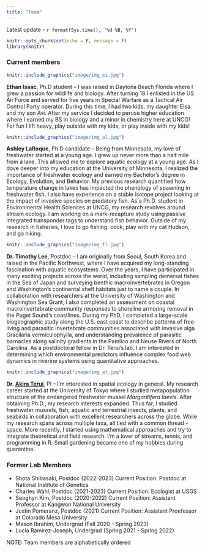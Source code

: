 ```yaml
---
title: "Team"
---
```


Latest update - `r format(Sys.time(), '%d %B, %Y')`

```r
knitr::opts_chunk$set(echo = F, message = F)
library(knitr)
```

### Current members

::: float-image
```r
knitr::include_graphics("image/img_ei.jpg")
```

**Ethan Isaac**, Ph.D student -- I was raised in Daytona Beach Florida where I grew a passion for wildlife and biology. After turning 18 I enlisted in the US Air Force and served for five years in Special Warfare as a Tactical Air Control Party operator. During this time, I had two kids, my daughter Elsa and my son Avi. After my service I decided to peruse higher education where I earned my BS in biology and a minor in chemistry here at UNCG! For fun I lift heavy, play outside with my kids, or play inside with my kids!
:::

::: float-image
```r
knitr::include_graphics("image/img_al.jpg")
```

**Ashley LaRoque**, Ph.D candidate -- Being from Minnesota, my love of freshwater started at a young age. I grew up never more than a half mile from a lake. This allowed me to explore aquatic ecology at a young age. As I dove deeper into my education at the University of Minnesota, I realized the importance of freshwater ecology and earned my Bachelor's degree in Ecology, Evolution, and Behavior. My previous research quantified how temperature change in lakes has impacted the phenology of spawning in freshwater fish. I also have experience on a stable isotope project looking at the impact of invasive species on predatory fish. As a Ph.D. student in Environmental Health Sciences at UNCG, my research revolves around stream ecology. I am working on a mark-recapture study using passive integrated transponder tags to understand fish behavior. Outside of my research in fisheries, I love to go fishing, cook, play with my cat Hudson, and go hiking.
:::

::: float-image
```r
knitr::include_graphics("image/img_tl.jpg")
```

**Dr. Timothy Lee**, Postdoc -- I am originally from Seoul, South Korea and raised in the Pacific Northwest, where I have acquired my long-standing fascination with aquatic ecosystems. Over the years, I have participated in many exciting projects across the world, including sampling demersal fishes in the Sea of Japan and surveying benthic macroinvertebrates in Oregon and Washington’s continental shelf habitats just to name a couple. In collaboration with researchers at the University of Washington and Washington Sea Grant, I also completed an assessment on coastal macroinvertebrate community responses to shoreline armoring removal in the Puget Sound’s coastlines. During my PhD, I completed a large-scale biogeographic study along the U.S. east coast to describe patterns of free-living and parasitic invertebrate communities associated with invasive alga Gracilaria vermiculophylla, and understanding prevalence of parasitic barnacles along salinity gradients in the Pamlico and Neuse Rivers of North Carolina. As a postdoctoral fellow in Dr. Terui’s lab, I am interested in determining which environmental predictors influence complex food web dynamics in riverine systems using quantitative approaches.
:::

::: float-image
```r
knitr::include_graphics("image/img_at.jpg")
```

**Dr. [Akira Terui](https://scholar.google.com/citations?user=H9OuCKsAAAAJ&hl=ja&authuser=1)**, PI -- I'm interested in spatial ecology in general. My research career started at the University of Tokyo where I studied metapopulation structure of the endangered freshwater mussel *Margaritifera laevis*. After obtaining Ph.D., my research interests expanded. Thus far, I studied freshwater mussels, fish, aquatic and terrestrial insects, plants, and seabirds in collaboration with excellent researchers across the globe. While my research spans across multiple taxa, all tied with a common thread - space. More recently, I started using mathematical approaches and try to integrate theoretical and field research. I'm a lover of streams, tennis, and programming in R. Small gardening became one of my hobbies during quarantine.
:::

### Former Lab Members

-   Shota Shibasaki, Postdoc (2022-2023) Current Position: Postdoc at National Institute of Genetics
-   Charles Wahl, Postdoc (2021-2023) Current Position: Ecologist at USGS
-   Seoghyn Kim, Postdoc (2020-2022) Current Position: Assistant Professor at Kangwon National University
-   Justin Pomeranz, Postdoc (2021) Current Position: Assistant Proefessor at Colorado Mesa University
-   Mason Ibrahim, Undergrad (Fall 2020 - Spring 2023)
-   Lucia Ramirez-Joseph, Undergrad (Spring 2021 - Spring 2022)

NOTE: Team members are alphabetically ordered
